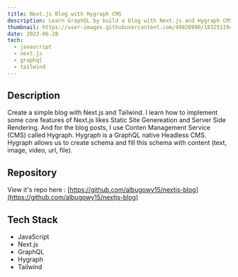 ```yaml
---
title: Next.js Blog with Hygraph CMS
description: Learn GraphQL by build a blog with Next.js and Hygraph CMS
thumbnail: https://user-images.githubusercontent.com/49820990/183251194-a3d94da5-a0db-4a4a-9ed5-608731e525ae.png
date: 2022-06-28
tech:
  - javascript
  - next.js
  - graphql
  - tailwind
---
```


## Description

Create a simple blog with Next.js and Tailwind. I learn how to implement some core features of Next.js likes Static Site Genereation and Server Side Rendering. And for the blog posts, I use Conten Management Service (CMS) called Hygraph. Hygraph is a GraphQL native Headless CMS. Hygraph allows us to create schema and fill this schema with content (text, image, video, url, file).

## Repository

View it's repo here : [https://github.com/albugowy15/nextjs-blog](https://github.com/albugowy15/nextjs-blog)

## Tech Stack

- JavaScript
- Next.js
- GraphQL
- Hygraph
- Tailwind
